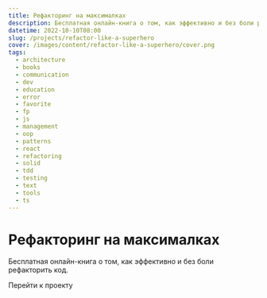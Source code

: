```yaml
---
title: Рефакторинг на максималках
description: Бесплатная онлайн-книга о том, как эффективно и без боли рефакторить код.
datetime: 2022-10-10T08:00
slug: /projects/refactor-like-a-superhero
cover: /images/content/refactor-like-a-superhero/cover.png
tags:
  - architecture
  - books
  - communication
  - dev
  - education
  - error
  - favorite
  - fp
  - js
  - management
  - oop
  - patterns
  - react
  - refactoring
  - solid
  - tdd
  - testing
  - text
  - tools
  - ts
---
```


# Рефакторинг на максималках

Бесплатная онлайн-книга о том, как эффективно и без боли рефакторить код.

<Redirect to="https://github.com/bespoyasov/refactor-like-a-superhero-online-book">
  Перейти к проекту
</Redirect>
